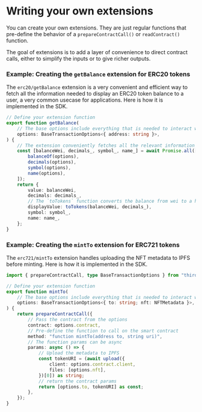 
# Writing your own extensions

You can create your own extensions. They are just regular functions that pre-define the behavior of a `prepareContractCall()` or `readContract()` function.

The goal of extensions is to add a layer of convenience to direct contract calls, either to simplify the inputs or to give richer outputs.

### Example: Creating the `getBalance` extension for ERC20 tokens

The `erc20/getBalance` extension is a very convenient and efficient way to fetch all the information needed to display an ERC20 token balance to a user, a very common usecase for applications. Here is how it is implemented in the SDK.

```typescript
// Define your extension function
export function getBalance(
	// The base options include everything that is needed to interact with the contract, *except* the specific params for your function, in this case, "address"
	options: BaseTransactionOptions<{ address: string }>,
) {
	// The extension conveniently fetches all the relevant information from the contract to display a readable balance
	const [balanceWei, decimals_, symbol_, name_] = await Promise.all([
		balanceOf(options),
		decimals(options),
		symbol(options),
		name(options),
	]);
	return {
		value: balanceWei,
		decimals: decimals_,
		// The `toTokens` function converts the balance from wei to a human-readable format
		displayValue: toTokens(balanceWei, decimals_),
		symbol: symbol_,
		name: name_,
	};
}
```

### Example: Creating the `mintTo` extension for ERC721 tokens

The `erc721/mintTo` extension handles uploading the NFT metadata to IPFS before minting. Here is how it is implemented in the SDK.

```typescript
import { prepareContractCall, type BaseTransactionOptions } from "thirdweb";

// Define your extension function
export function mintTo(
	// The base options include everything that is needed to interact with the contract, *except* the specific params for your function, in this case "to" and "nft"
	options: BaseTransactionOptions<{ to: string; nft: NFTMetadata }>,
) {
	return prepareContractCall({
		// Pass the contract from the options
		contract: options.contract,
		// Pre-define the function to call on the smart contract
		method: "function mintTo(address to, string uri)",
		// The function params can be async
		params: async () => {
			// Upload the metadata to IPFS
			const tokenURI = (await upload({
				client: options.contract.client,
				files: [options.nft],
			})[0]) as string;
			// return the contract params
			return [options.to, tokenURI] as const;
		},
	});
}
```
